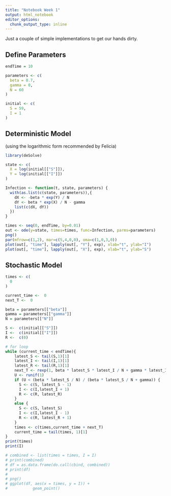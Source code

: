 ```yaml
---
title: "Notebook Week 1"
output: html_notebook
editor_options: 
  chunk_output_type: inline
---
```


Just a couple of simple implementations to get our hands dirty.

## Define Parameters

```r
endTime = 10

parameters <- c(
  beta = 0.7,
  gamma = 0,
  N = 60
)

initial <- c(
  S = 59,
  I = 1
)
```

## Deterministic Model

(using the logarithmic form recommended by Felicia)

```r
library(deSolve)

state <- c(
  X = log(initial[["S"]]),
  Y = log(initial[["I"]])
)

Infection <- function(t, state, parameters) {
  with(as.list(c(state, parameters)),{
    dX <- -beta * exp(Y) / N
    dY <- beta * exp(X) / N - gamma
    list(c(dX, dY))
  })
}

times <- seq(0, endTime, by=0.01)
out <- ode(y=state, times=times, func=Infection, parms=parameters)
png()
par(mfrow=c(1,2), mar=c(5,4,0,0), oma=c(1,0,3,0))
plot(out[, "time"], lapply(out[, "Y"], exp), xlab="t", ylab="I")
plot(out[, "time"], lapply(out[, "X"], exp), xlab="t", ylab="S")
```

## Stochastic Model

```r
times <- c(
  0
)

current_time <-  0
next_T <-  0

beta = parameters[["beta"]]
gamma = parameters[["gamma"]]
N = parameters[["N"]]

S <-  c(initial[["S"]])
I <-  c(initial[["I"]])
R <-  c(0)

# for loop
while (current_time < endTime){
    latest_S <- tail(S,1)[1]
    latest_I <- tail(I,1)[1]
    latest_R <- tail(R,1)[1]
    next_T <- rexp(1, beta * latest_S * latest_I / N + gamma * latest_I)
    U <- runif(1)
    if (U < (beta * latest_S / N) / (beta * latest_S / N + gamma)) {
      S <- c(S, latest_S - 1)
      I <- c(I,latest_I + 1)
      R <- c(R, latest_R)
    }
    else {
      S <- c(S, latest_S)
      I <- c(I,latest_I - 1)
      R <- c(R, latest_R + 1)
    }
    times <- c(times,current_time + next_T)
    current_time = tail(times, 1)[1]
}
print(times)
print(I)

# combined <- list(times = times, I = I)
# print(combined)
# df = as.data.frame(do.call(cbind, combined))
# print(df)
# 
# png()
# ggplot(df, aes(x = times, y = I)) +
#           geom_point()

```
